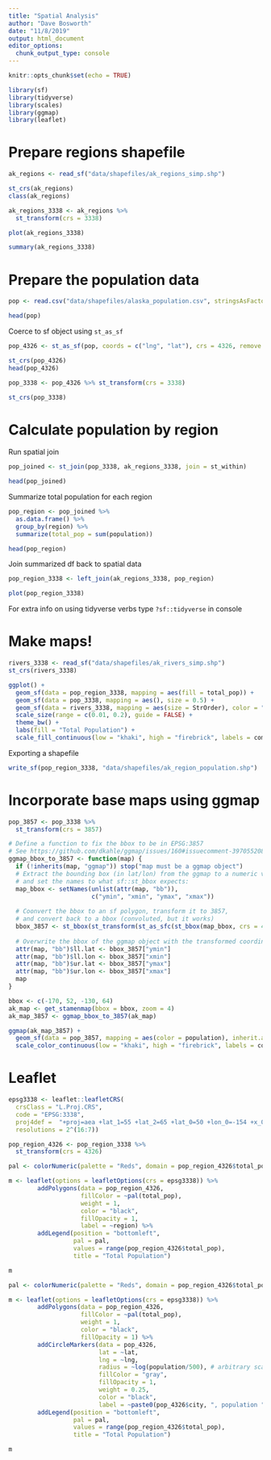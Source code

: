 ```yaml
---
title: "Spatial Analysis"
author: "Dave Bosworth"
date: "11/8/2019"
output: html_document
editor_options: 
  chunk_output_type: console
---
```


```r
knitr::opts_chunk$set(echo = TRUE)
```

```r
library(sf)
library(tidyverse)
library(scales)
library(ggmap)
library(leaflet)
```

# Prepare regions shapefile

```r
ak_regions <- read_sf("data/shapefiles/ak_regions_simp.shp")

st_crs(ak_regions)
class(ak_regions)
```

```r
ak_regions_3338 <- ak_regions %>% 
  st_transform(crs = 3338)

plot(ak_regions_3338)
```

```r
summary(ak_regions_3338)
```


# Prepare the population data

```r
pop <- read.csv("data/shapefiles/alaska_population.csv", stringsAsFactors = FALSE)

head(pop)
```

Coerce to sf object using `st_as_sf`

```r
pop_4326 <- st_as_sf(pop, coords = c("lng", "lat"), crs = 4326, remove = FALSE)

st_crs(pop_4326)
head(pop_4326)
```

```r
pop_3338 <- pop_4326 %>% st_transform(crs = 3338)

st_crs(pop_3338)
```


# Calculate population by region

Run spatial join

```r
pop_joined <- st_join(pop_3338, ak_regions_3338, join = st_within)

head(pop_joined)
```

Summarize total population for each region

```r
pop_region <- pop_joined %>% 
  as.data.frame() %>% 
  group_by(region) %>% 
  summarize(total_pop = sum(population))

head(pop_region)
```

Join summarized df back to spatial data

```r
pop_region_3338 <- left_join(ak_regions_3338, pop_region)

plot(pop_region_3338)
```

For extra info on using tidyverse verbs type `?sf::tidyverse` in console

# Make maps!

```r
rivers_3338 <- read_sf("data/shapefiles/ak_rivers_simp.shp")
st_crs(rivers_3338)
```


```r
ggplot() +
  geom_sf(data = pop_region_3338, mapping = aes(fill = total_pop)) +
  geom_sf(data = pop_3338, mapping = aes(), size = 0.5) +
  geom_sf(data = rivers_3338, mapping = aes(size = StrOrder), color = "black") +
  scale_size(range = c(0.01, 0.2), guide = FALSE) +
  theme_bw() +
  labs(fill = "Total Population") +
  scale_fill_continuous(low = "khaki", high = "firebrick", labels = comma)
```

Exporting a shapefile

```r
write_sf(pop_region_3338, "data/shapefiles/ak_region_population.shp")
```

# Incorporate base maps using ggmap

```r
pop_3857 <- pop_3338 %>% 
  st_transform(crs = 3857)
```

```r
# Define a function to fix the bbox to be in EPSG:3857
# See https://github.com/dkahle/ggmap/issues/160#issuecomment-397055208
ggmap_bbox_to_3857 <- function(map) {
  if (!inherits(map, "ggmap")) stop("map must be a ggmap object")
  # Extract the bounding box (in lat/lon) from the ggmap to a numeric vector, 
  # and set the names to what sf::st_bbox expects:
  map_bbox <- setNames(unlist(attr(map, "bb")), 
                       c("ymin", "xmin", "ymax", "xmax"))
  
  # Coonvert the bbox to an sf polygon, transform it to 3857, 
  # and convert back to a bbox (convoluted, but it works)
  bbox_3857 <- st_bbox(st_transform(st_as_sfc(st_bbox(map_bbox, crs = 4326)), 3857))
  
  # Overwrite the bbox of the ggmap object with the transformed coordinates 
  attr(map, "bb")$ll.lat <- bbox_3857["ymin"]
  attr(map, "bb")$ll.lon <- bbox_3857["xmin"]
  attr(map, "bb")$ur.lat <- bbox_3857["ymax"]
  attr(map, "bb")$ur.lon <- bbox_3857["xmax"]
  map
}
```

```r
bbox <- c(-170, 52, -130, 64)
ak_map <- get_stamenmap(bbox = bbox, zoom = 4)
ak_map_3857 <- ggmap_bbox_to_3857(ak_map)
```

```r
ggmap(ak_map_3857) +
  geom_sf(data = pop_3857, mapping = aes(color = population), inherit.aes = FALSE) +
  scale_color_continuous(low = "khaki", high = "firebrick", labels = comma)
```

# Leaflet

```r
epsg3338 <- leaflet::leafletCRS(
  crsClass = "L.Proj.CRS",
  code = "EPSG:3338",
  proj4def =  "+proj=aea +lat_1=55 +lat_2=65 +lat_0=50 +lon_0=-154 +x_0=0 +y_0=0 +ellps=GRS80 +towgs84=0,0,0,0,0,0,0 +units=m +no_defs",
  resolutions = 2^(16:7))
```

```r
pop_region_4326 <- pop_region_3338 %>% 
  st_transform(crs = 4326)
```

```r
pal <- colorNumeric(palette = "Reds", domain = pop_region_4326$total_pop)

m <- leaflet(options = leafletOptions(crs = epsg3338)) %>%
        addPolygons(data = pop_region_4326, 
                    fillColor = ~pal(total_pop),
                    weight = 1,
                    color = "black",
                    fillOpacity = 1,
                    label = ~region) %>% 
        addLegend(position = "bottomleft",
                  pal = pal,
                  values = range(pop_region_4326$total_pop),
                  title = "Total Population")

m
```

```r
pal <- colorNumeric(palette = "Reds", domain = pop_region_4326$total_pop)

m <- leaflet(options = leafletOptions(crs = epsg3338)) %>%
        addPolygons(data = pop_region_4326, 
                    fillColor = ~pal(total_pop),
                    weight = 1,
                    color = "black",
                    fillOpacity = 1) %>% 
        addCircleMarkers(data = pop_4326,
                         lat = ~lat,
                         lng = ~lng,
                         radius = ~log(population/500), # arbitrary scaling
                         fillColor = "gray",
                         fillOpacity = 1,
                         weight = 0.25,
                         color = "black",
                         label = ~paste0(pop_4326$city, ", population ", comma(pop_4326$population))) %>%
        addLegend(position = "bottomleft",
                  pal = pal,
                  values = range(pop_region_4326$total_pop),
                  title = "Total Population")

m
```

